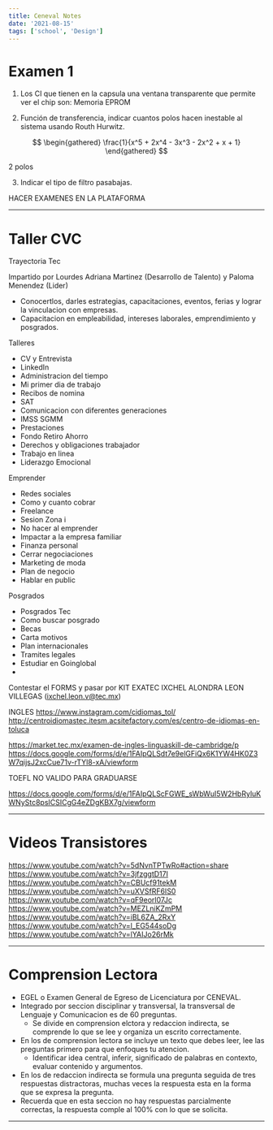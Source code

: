 ```yaml
---
title: Ceneval Notes
date: '2021-08-15'
tags: ['school', 'Design']
---
```


# Examen 1 #

1. Los CI que tienen en la capsula una ventana transparente que permite ver el chip son: Memoria EPROM

2. Función de transferencia, indicar cuantos polos hacen inestable al sistema usando Routh Hurwitz.

$$
\begin{gathered}
	\frac{1}{x^5 + 2x^4 - 3x^3 - 2x^2 + x + 1}
\end{gathered}
$$

2 polos

3. Indicar el tipo de filtro pasabajas.


HACER EXAMENES EN LA PLATAFORMA

***

# Taller CVC #

Trayectoria Tec

Impartido por Lourdes Adriana Martinez (Desarrollo de Talento) y Paloma Menendez (Lider)

* Conocertlos, darles estrategias, capacitaciones, eventos, ferias y lograr la vinculacion con empresas.
* Capacitacion en empleabilidad, intereses laborales, emprendimiento y posgrados.

Talleres

* CV y Entrevista
* LinkedIn
* Administracion del tiempo
* Mi primer dia de trabajo
* Recibos de nomina
* SAT
* Comunicacion con diferentes generaciones
* IMSS SGMM
* Prestaciones
* Fondo Retiro Ahorro
* Derechos y obligaciones trabajador
* Trabajo en linea
* Liderazgo Emocional

Emprender

* Redes sociales
* Como y cuanto cobrar
* Freelance
* Sesion Zona i
* No hacer al emprender
* Impactar a la empresa familiar
* Finanza personal
* Cerrar negociaciones
* Marketing de moda
* Plan de negocio
* Hablar en public

Posgrados

* Posgrados Tec
* Como buscar posgrado
* Becas
* Carta motivos
* Plan internacionales
* Tramites legales
* Estudiar en Goinglobal
* 

Contestar el FORMS y pasar por KIT EXATEC
IXCHEL ALONDRA LEON VILLEGAS (ixchel.leon.v@tec.mx)

INGLES
https://www.instagram.com/cidiomas_tol/
http://centroidiomastec.itesm.acsitefactory.com/es/centro-de-idiomas-en-toluca

https://market.tec.mx/examen-de-ingles-linguaskill-de-cambridge/p
https://docs.google.com/forms/d/e/1FAIpQLSdt7e9elGFiQx6K1YW4HK0Z3W7qijsJ2xcCue71v-rTYl8-xA/viewform

TOEFL NO VALIDO PARA GRADUARSE

https://docs.google.com/forms/d/e/1FAIpQLScFGWE_sWbWuI5W2HbRyluKWNyStc8psICSICgG4eZDgKBX7g/viewform

***

# Videos Transistores #

https://www.youtube.com/watch?v=5dNvnTPTwRo#action=share
https://www.youtube.com/watch?v=3jfzggtD17I
https://www.youtube.com/watch?v=CBUcf91tekM
https://www.youtube.com/watch?v=uXVSfRF6IS0
https://www.youtube.com/watch?v=qF9eorl07Jc
https://www.youtube.com/watch?v=MEZLniKZmPM
https://www.youtube.com/watch?v=iBL6ZA_2RxY
https://www.youtube.com/watch?v=l_EG544soDg
https://www.youtube.com/watch?v=lYAIJo26rMk


***

# Comprension Lectora #

* EGEL o Examen General de Egreso de Licenciatura por CENEVAL.
* Integrado por seccion disciplinar y transversal, la transversal de Lenguaje y Comunicacion es de 60 preguntas.
	* Se divide en comprension elctora y redaccion indirecta, se comprende lo que se lee y organiza un escrito correctamente.
* En los de comprension lectora se incluye un texto que debes leer, lee las preguntas primero para que enfoques tu atencion.
	* Identificar idea central, inferir, significado de palabras en contexto, evaluar contenido y argumentos.
* En los de redaccion indirecta se formula una pregunta seguida de tres respuestas distractoras, muchas veces la respuesta esta en la forma que se expresa la pregunta.
* Recuerda que en esta seccion no hay respuestas parcialmente correctas, la respuesta comple al 100% con lo que se solicita.

***

